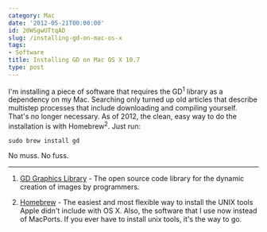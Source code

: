 ```yaml
---
category: Mac
date: '2012-05-21T00:00:00'
id: 20WSgwUTtqAD
slug: /installing-gd-on-mac-os-x
tags:
- Software
title: Installing GD on Mac OS X 10.7
type: post
---
```


I'm installing a piece of software that requires the GD<sup>1</sup> library as a dependency on my Mac. Searching only turned up old articles that describe multistep processes that include downloading and compiling yourself. That's no longer necessary. As of 2012, the clean, easy way to do the installation is with Homebrew<sup>2</sup>. Just run:

	sudo brew install gd

No muss. No fuss.

---


1. [GD Graphics Library](http://www.boutell.com/gd/) - The open source code library for the dynamic creation of images by programmers.

2. [Homebrew](http://mxcl.github.com/homebrew/) - The easiest and most flexible way to install the UNIX tools Apple didn't include with OS X. Also, the software that I use now instead of MacPorts. If you ever have to install unix tools, it's the way to go.